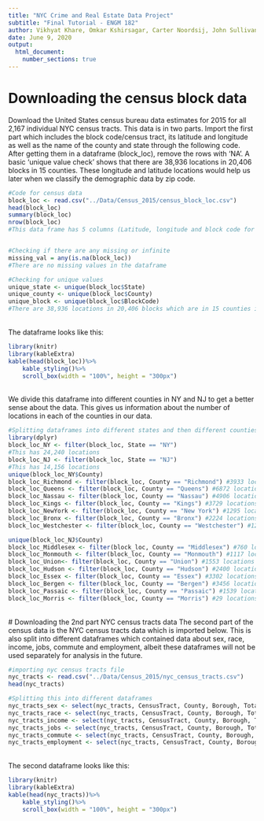 ```yaml
---
title: "NYC Crime and Real Estate Data Project"
subtitle: "Final Tutorial - ENGM 182"
author: Vikhyat Khare, Omkar Kshirsagar, Carter Noordsij, John Sullivan
date: June 9, 2020
output:
  html_document:
    number_sections: true
---
```


# Downloading the census block data
Download the United States census bureau data estimates for 2015 for all 2,167 individual NYC census tracts.
This data is in two parts. Import the first part which includes the block code/census tract, its latitude and longitude as well as the name of the county and state through the following code. After getting them in a dataframe (block_loc), remove the rows with 'NA'. A basic 'unique value check' shows that there are 38,936 locations in 20,406 blocks in 15 counties. These longitude and latitude locations would help us later when we classify the demographic data by zip code.

```r
#Code for census data
block_loc <- read.csv("../Data/Census_2015/census_block_loc.csv")
head(block_loc)
summary(block_loc)
nrow(block_loc)
#This data frame has 5 columns (Latitude, longitude and block code for a block as well as its county and state) and 38,396 rows


#Checking if there are any missing or infinite 
missing_val = any(is.na(block_loc))
#There are no missing values in the dataframe

#Checking for unique values 
unique_state <- unique(block_loc$State)
unique_county <- unique(block_loc$County)
unique_block <- unique(block_loc$BlockCode)
#There are 38,936 locations in 20,406 blocks which are in 15 counties in NJ and NY in the data
```
<br/>
The dataframe looks like this:
```r
library(knitr)
library(kableExtra)
kable(head(block_loc))%>%
    kable_styling()%>%
    scroll_box(width = "100%", height = "300px")
```
<br/>
We divide this dataframe into different counties in NY and NJ to get a better sense about the data. This gives us information about the number of locations in each of the counties in our data. 

```r
#Splitting dataframes into different states and then different counties
library(dplyr)
block_loc_NY <- filter(block_loc, State == "NY")
#This has 24,240 locations
block_loc_NJ <- filter(block_loc, State == "NJ")
#This has 14,156 locations
unique(block_loc_NY$County)
block_loc_Richmond <- filter(block_loc, County == "Richmond") #3933 locations
block_loc_Queens <- filter(block_loc, County == "Queens") #6872 locations
block_loc_Nassau <- filter(block_loc, County == "Nassau") #4906 locations
block_loc_Kings <- filter(block_loc, County == "Kings") #3729 locations
block_loc_NewYork <- filter(block_loc, County == "New York") #1295 locations
block_loc_Bronx <- filter(block_loc, County == "Bronx") #2224 locations
block_loc_Westchester <- filter(block_loc, County == "Westchester") #1281 locations

unique(block_loc_NJ$County)
block_loc_Middlesex <- filter(block_loc, County == "Middlesex") #760 locations
block_loc_Monmouth <- filter(block_loc, County == "Monmouth") #1117 locations
block_loc_Union<- filter(block_loc, County == "Union") #1553 locations
block_loc_Hudson <- filter(block_loc, County == "Hudson") #2400 locations
block_loc_Essex <- filter(block_loc, County == "Essex") #3302 locations
block_loc_Bergen <- filter(block_loc, County == "Bergen") #3456 locations
block_loc_Passaic <- filter(block_loc, County == "Passaic") #1539 locations
block_loc_Morris <- filter(block_loc, County == "Morris") #29 locations
```
<br/>
# Downloading the 2nd part NYC census tracts data
The second part of the census data is the NYC census tracts data which is imported below. This is also split into different dataframes which contained data about sex, race, income, jobs, commute and employment, albeit these dataframes will not be used separately for analysis in the future. 
```r
#importing nyc census tracts file
nyc_tracts <- read.csv("../Data/Census_2015/nyc_census_tracts.csv")
head(nyc_tracts)

#Splitting this into different dataframes
nyc_tracts_sex <- select(nyc_tracts, CensusTract, County, Borough, TotalPop, Men, Women) #Actual number of men and women in population
nyc_tracts_race <- select(nyc_tracts, CensusTract, County, Borough, TotalPop, Hispanic, White, Black, Native, Asian) #Percentage of different race in population
nyc_tracts_income <- select(nyc_tracts, CensusTract, County, Borough, TotalPop, Citizen, Professional, Service, Office, Construction, Production) #Percentage of different jobs
nyc_tracts_jobs <- select(nyc_tracts, CensusTract, County, Borough, TotalPop, Citizen, Income, IncomeErr, IncomePerCap, IncomePerCapErr, Poverty, ChildPoverty) #Income and Poverty data
nyc_tracts_commute <- select(nyc_tracts, CensusTract, County, Borough, TotalPop, Citizen, Drive, Carpool, Transit, Walk, OtherTransp, WorkAtHome, MeanCommute) #Percentage of different ways that people use for commuting. Don't know MeanCommute, maybe it is the percentage of people commuting every day
nyc_tracts_employment <- select(nyc_tracts, CensusTract, County, Borough, TotalPop, Citizen, Employed, PrivateWork, PublicWork, SelfEmployed, FamilyWork, Unemployment)#Percentage of different kinds of employment
```
<br/>
The second dataframe looks like this:
```r
library(knitr)
library(kableExtra)
kable(head(nyc_tracts))%>%
    kable_styling()%>%
    scroll_box(width = "100%", height = "300px")
```